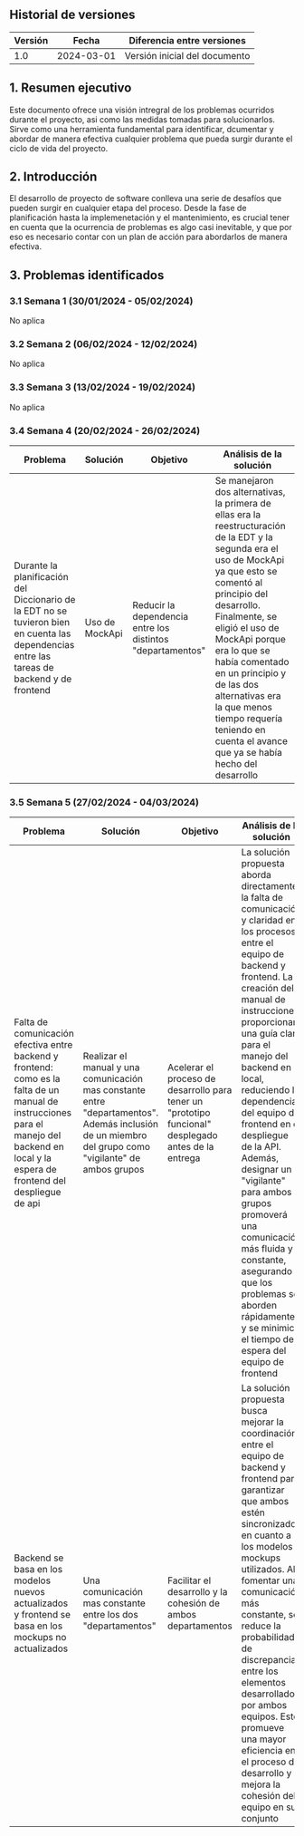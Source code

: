 ## Historial de versiones

| Versión | Fecha      | Diferencia entre versiones                                                                                                                                                                                 |
| ------- | ---------- | ---------------------------------------------------------------------------------------------------------------------------------------------------------------------------------------------------------- |
| 1.0     | 2024-03-01 | Versión inicial del documento                                                                                |


## 1. Resumen ejecutivo
Este documento ofrece una visión intregral de los problemas ocurridos durante el proyecto, asi como las medidas tomadas para solucionarlos.
Sirve como una herramienta fundamental para identificar, dcumentar y abordar de manera efectiva cualquier problema que pueda surgir durante el ciclo de vida del proyecto.

## 2. Introducción
El desarrollo de proyecto de software conlleva una serie de desafíos que pueden surgir en cualquier etapa del proceso.
Desde la fase de planificación hasta la implemenetación y el mantenimiento, es crucial tener en cuenta que la ocurrencia de problemas es algo casi inevitable, y 
que por eso es necesario contar con un plan de acción para abordarlos de manera efectiva.

## 3. Problemas identificados

### 3.1 Semana 1 (30/01/2024 - 05/02/2024)
No aplica

### 3.2 Semana 2 (06/02/2024 - 12/02/2024) 
No aplica

### 3.3 Semana 3 (13/02/2024 - 19/02/2024)
No aplica

### 3.4 Semana 4 (20/02/2024 - 26/02/2024)
| Problema | Solución      | Objetivo            | Análisis de la solución |
| ------- | ---------- | ---------------------------------| ---------------------------------|
| Durante la planificación del Diccionario de la EDT no se tuvieron bien en cuenta las dependencias entre las tareas de backend y de frontend  | Uso de MockApi| Reducir la dependencia entre los distintos "departamentos"  |  Se manejaron dos alternativas, la primera de ellas era la reestructuración de la EDT y la segunda era el uso de MockApi ya que esto se comentó al principio del desarrollo. Finalmente, se eligió el uso de MockApi porque era lo que se había comentado en un principio y de las dos alternativas era la que menos tiempo requería teniendo en cuenta el avance que ya se había hecho del desarrollo                      |


### 3.5 Semana 5 (27/02/2024 - 04/03/2024)
| Problema | Solución      | Objetivo            | Análisis de la solución |
| ------- | ---------- | ---------------------------------| ---------------------------------|
| Falta de comunicación efectiva entre backend y frontend: como es la falta de un manual de instrucciones para el manejo del backend en local y la espera de frontend del despliegue de api| Realizar el manual y una comunicación mas constante entre "departamentos". Además inclusión de un miembro del grupo como "vigilante" de ambos grupos | Acelerar el proceso de desarrollo para tener un "prototipo funcional" desplegado antes de la entrega  | La solución propuesta aborda directamente la falta de comunicación y claridad en los procesos entre el equipo de backend y frontend. La creación del manual de instrucciones proporcionará una guía clara para el manejo del backend en local, reduciendo la dependencia del equipo de frontend en el despliegue de la API. Además, designar un "vigilante" para ambos grupos promoverá una comunicación más fluida y constante, asegurando que los problemas se aborden rápidamente y se minimice el tiempo de espera del equipo de frontend |
| Backend se basa en los modelos nuevos actualizados y frontend se basa en los mockups no actualizados   |  Una comunicación mas constante entre los dos "departamentos"  | Facilitar el desarrollo y la cohesión  de ambos departamentos | La solución propuesta busca mejorar la coordinación entre el equipo de backend y frontend para garantizar que ambos estén sincronizados en cuanto a los modelos y mockups utilizados. Al fomentar una comunicación más constante, se reduce la probabilidad de discrepancias entre los elementos desarrollados por ambos equipos. Esto promueve una mayor eficiencia en el proceso de desarrollo y mejora la cohesión del equipo en su conjunto  |

